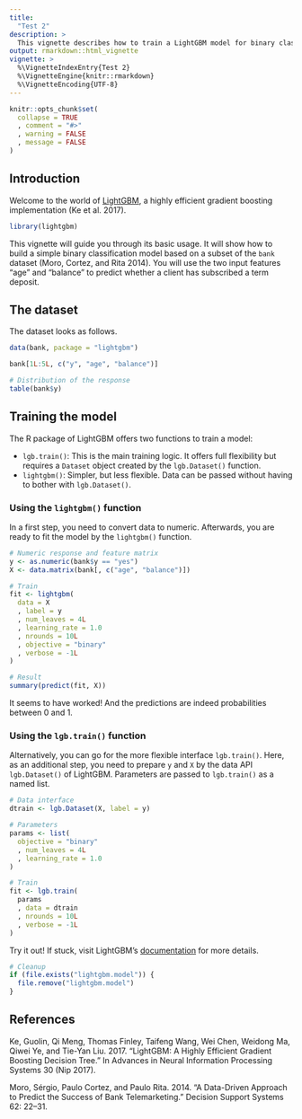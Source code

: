 ```yaml
---
title:
  "Test 2"
description: >
  This vignette describes how to train a LightGBM model for binary classification.
output: rmarkdown::html_vignette
vignette: >
  %\VignetteIndexEntry{Test 2}
  %\VignetteEngine{knitr::rmarkdown}
  %\VignetteEncoding{UTF-8}
---
```


```r
knitr::opts_chunk$set(
  collapse = TRUE
  , comment = "#>"
  , warning = FALSE
  , message = FALSE
)
```

## Introduction

Welcome to the world of [LightGBM](https://lightgbm.readthedocs.io/en/latest/), a highly efficient gradient boosting implementation (Ke et al. 2017).

```r
library(lightgbm)
```

This vignette will guide you through its basic usage. It will show how to build a simple binary classification model based on a subset of the `bank` dataset (Moro, Cortez, and Rita 2014). You will use the two input features "age" and "balance" to predict whether a client has subscribed a term deposit.

## The dataset

The dataset looks as follows.

```r
data(bank, package = "lightgbm")

bank[1L:5L, c("y", "age", "balance")]

# Distribution of the response
table(bank$y)
```

## Training the model

The R package of LightGBM offers two functions to train a model:

- `lgb.train()`: This is the main training logic. It offers full flexibility but requires a `Dataset` object created by the `lgb.Dataset()` function.
- `lightgbm()`: Simpler, but less flexible. Data can be passed without having to bother with `lgb.Dataset()`.

### Using the `lightgbm()` function

In a first step, you need to convert data to numeric. Afterwards, you are ready to fit the model by the `lightgbm()` function.

```r
# Numeric response and feature matrix
y <- as.numeric(bank$y == "yes")
X <- data.matrix(bank[, c("age", "balance")])

# Train
fit <- lightgbm(
  data = X
  , label = y
  , num_leaves = 4L
  , learning_rate = 1.0
  , nrounds = 10L
  , objective = "binary"
  , verbose = -1L
)

# Result
summary(predict(fit, X))
```

It seems to have worked! And the predictions are indeed probabilities between 0 and 1.

### Using the `lgb.train()` function

Alternatively, you can go for the more flexible interface `lgb.train()`. Here, as an additional step, you need to prepare `y` and `X` by the data API `lgb.Dataset()` of LightGBM. Parameters are passed to `lgb.train()` as a named list.

```r
# Data interface
dtrain <- lgb.Dataset(X, label = y)

# Parameters
params <- list(
  objective = "binary"
  , num_leaves = 4L
  , learning_rate = 1.0
)

# Train
fit <- lgb.train(
  params
  , data = dtrain
  , nrounds = 10L
  , verbose = -1L
)
```

Try it out! If stuck, visit LightGBM's [documentation](https://lightgbm.readthedocs.io/en/latest/R/index.html) for more details.

```r
# Cleanup
if (file.exists("lightgbm.model")) {
  file.remove("lightgbm.model")
}
```

## References

Ke, Guolin, Qi Meng, Thomas Finley, Taifeng Wang, Wei Chen, Weidong Ma, Qiwei Ye, and Tie-Yan Liu. 2017. "LightGBM: A Highly Efficient Gradient Boosting Decision Tree." In Advances in Neural Information Processing Systems 30 (Nip 2017).

Moro, Sérgio, Paulo Cortez, and Paulo Rita. 2014. "A Data-Driven Approach to Predict the Success of Bank Telemarketing." Decision Support Systems 62: 22–31.
